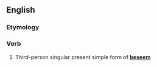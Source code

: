 ==English==

===Etymology===
{{suffix|beseem|eth}}

===Verb===
{{en-verb form}}

# {{context|archaic|lang=en}} Third-person singular present simple form of '''[[beseem]]'''